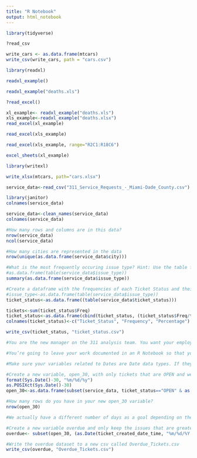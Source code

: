 ```yaml
---
title: "R Notebook"
output: html_notebook
---
```



```r
library(tidyverse)
```
```r
?read_csv
```


```r
write_cars <- as.data.frame(mtcars)
write_csv(write_cars, path = "cars.csv")
```


```r
library(readxl)
```


```r
readxl_example()
```

```r
readxl_example("deaths.xls")
```

```r
?read_excel()
```


```r
xl_example<- readxl_example("deaths.xls")
xls_example<-readxl_example("deaths.xlsx")
read_excel(xl_example)
```

```r
read_excel(xls_example)
```

```r
read_excel(xls_example, range="R2C1:R18C6")
```


```r
excel_sheets(xl_example)
```

```r
library(writexl)
```


```r
write_xlsx(mtcars, path="cars.xlsx")
```


```r
service_data<-read_csv("311_Service_Requests_-_Miami-Dade_County.csv")
```


```r
library(janitor)
colnames(service_data)
```

```r
service_data<-clean_names(service_data)
colnames(service_data)
```


```r
#How many rows and columns are in this data?
nrow(service_data)
ncol(service_data)
```


```r
#How many cities are represented in the data
nrow(unique(as.data.frame(service_data$city)))
```


```r
#What is the most frequently occuring issue type? Hint: Use the table function.
#as.data.frame(table(service_data$issue_type))
summary(as.data.frame(service_data$issue_type))
```


```r
#Create a dataframe with the frequencies of each Ticket Status and their percentage from the whole. What percentage of tickets have a status of ‘CLOSED’? Name the columns and save the output as a csv titled ticket_status.csv
#issue_type<-as.data.frame(table(service_data$issue_type))
ticket_status<-as.data.frame((table(service_data$ticket_status)))
```


```r
tickets<-sum(ticket_status$Freq)
ticket_status<-as.data.frame(cbind(ticket_status, (ticket_status$Freq/tickets)*100))
colnames(ticket_status)<-c("Ticket_Status", "Frequency", "Percentage")
```


```r
write_csv(ticket_status, "ticket_status.csv")
```



```r
#You are the new manager on the 311 analysis team. You want your employees to look into tickets that were created over 30 days ago and are still open to #ensure that they are being correctly classified and haven’t fallen through the cracks. You are going to create a new file with only the “overdue open #tickets” so that they can be evaluated. Follow the steps below to create this new file.

#You’re going to leave your work documented in an R Notebook so that you can share it with your team and they can build on it as needed.

#Make sure your variables related to Dates are Date data types. If they aren’t, convert them to dates with the format month/day/year.

#Create a new variable, open_30, with only tickets that are OPEN and were created more than 30 days 
format(Sys.Date()-30, "%m/%d/%y")
as.POSIXct(Sys.Date()-30)
open_30<-as.data.frame(subset(service_data, ticket_status=="OPEN" & as.Date(ticket_created_date_time, "%m/%d/%Y %H:%M:%S")<(Sys.Date()-30)))
```


```r
#How many rows do you have in your new open_30 variable?
nrow(open_30)
```


```r
#We actually have a different number of days as a goal depending on the type of issue, and you decide that even though some tickets have been open for #more than 30 days, if the goal is greater than 30 days, you won’t worry about those yet. Create a new variable as part of your dataset for the number of #days the ticket has been open.

#Create a new variable overdue and only keep the issues that are greater than 30 days and are over the goal days.
overdue<- subset(open_30, (as.Date(ticket_created_date_time, "%m/%d/%Y %H:%M:%S")+goal_days)<(Sys.Date()-30))

```


```r
#Write the overdue dataset to a new csv called Overdue_Tickets.csv
write_csv(overdue, "Overdue_Tickets.csv")
```



